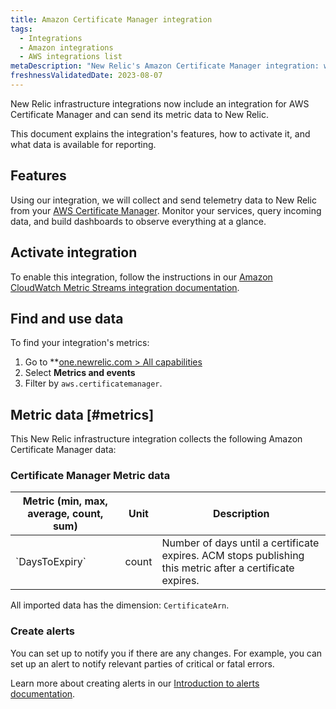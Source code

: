 ```yaml
---
title: Amazon Certificate Manager integration
tags:
  - Integrations
  - Amazon integrations
  - AWS integrations list
metaDescription: "New Relic's Amazon Certificate Manager integration: what data it reports and how to enable it."
freshnessValidatedDate: 2023-08-07
---
```


New Relic infrastructure integrations now include an integration for AWS Certificate Manager and can send its metric data to New Relic.

This document explains the integration's features, how to activate it, and what data is available for reporting.

## Features

Using our integration, we will collect and send telemetry data to New Relic from your [AWS Certificate Manager](https://aws.amazon.com/certificate-manager/). Monitor your services, query incoming data, and build dashboards to observe everything at a glance.

## Activate integration

To enable this integration, follow the instructions in our [Amazon CloudWatch Metric Streams integration documentation](/docs/infrastructure/amazon-integrations/connect/aws-metric-stream-setup/).

## Find and use data

To find your integration's metrics:

1. Go to **[one.newrelic.com > All capabilities](https://one.newrelic.com/all-capabilities) 
2. Select **Metrics and events** 
3. Filter by `aws.certificatemanager`.

## Metric data [#metrics]

This New Relic infrastructure integration collects the following Amazon Certificate Manager data:

### Certificate Manager Metric data

<table>
  <thead>
    <tr>
      <th style={{ width: "200px" }}>
      Metric (min, max, average, count, sum)  
      </th>
      <th>
      Unit  
      </th>
      <th>
      Description
      </th>
    </tr>
  </thead>
    <tbody>
    <tr>
      <td>
      `DaysToExpiry`
      </td>
      <td>
      count
      </td>
      <td>
      Number of days until a certificate expires. ACM stops publishing this metric after a certificate expires.
      </td>
    </tr>
    </tbody>
</table>

All imported data has the dimension: `CertificateArn`.

### Create alerts

You can set up <InlinePopover type="alerts" /> to notify you if there are any changes. For example, you can set up an alert to notify relevant parties of critical or fatal errors.

Learn more about creating alerts in our [Introduction to alerts documentation](/docs/alerts-applied-intelligence/new-relic-alerts/learn-alerts/introduction-alerts/).